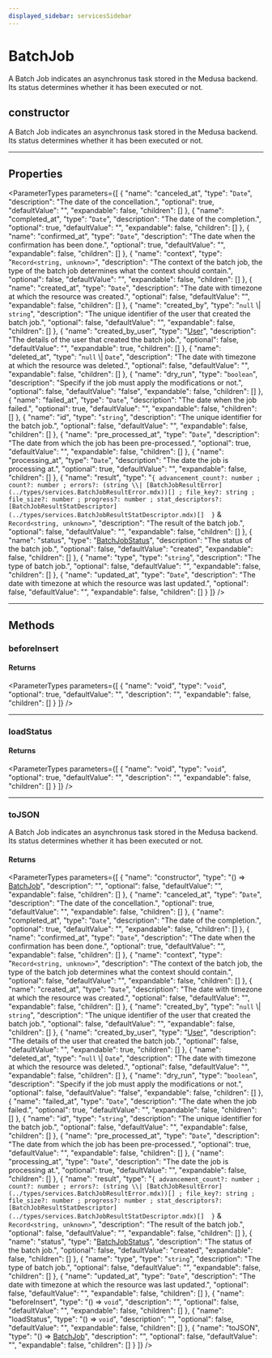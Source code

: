 ```yaml
---
displayed_sidebar: servicesSidebar
---
```



# BatchJob

A Batch Job indicates an asynchronus task stored in the Medusa backend. Its status determines whether it has been executed or not.

## constructor

A Batch Job indicates an asynchronus task stored in the Medusa backend. Its status determines whether it has been executed or not.

___

## Properties

<ParameterTypes parameters={[
  {
    "name": "canceled_at",
    "type": "`Date`",
    "description": "The date of the concellation.",
    "optional": true,
    "defaultValue": "",
    "expandable": false,
    "children": []
  },
  {
    "name": "completed_at",
    "type": "`Date`",
    "description": "The date of the completion.",
    "optional": true,
    "defaultValue": "",
    "expandable": false,
    "children": []
  },
  {
    "name": "confirmed_at",
    "type": "`Date`",
    "description": "The date when the confirmation has been done.",
    "optional": true,
    "defaultValue": "",
    "expandable": false,
    "children": []
  },
  {
    "name": "context",
    "type": "`Record<string, unknown>`",
    "description": "The context of the batch job, the type of the batch job determines what the context should contain.",
    "optional": false,
    "defaultValue": "",
    "expandable": false,
    "children": []
  },
  {
    "name": "created_at",
    "type": "`Date`",
    "description": "The date with timezone at which the resource was created.",
    "optional": false,
    "defaultValue": "",
    "expandable": false,
    "children": []
  },
  {
    "name": "created_by",
    "type": "`null` \\| `string`",
    "description": "The unique identifier of the user that created the batch job.",
    "optional": false,
    "defaultValue": "",
    "expandable": false,
    "children": []
  },
  {
    "name": "created_by_user",
    "type": "[User](services.User.mdx)",
    "description": "The details of the user that created the batch job.",
    "optional": false,
    "defaultValue": "",
    "expandable": true,
    "children": []
  },
  {
    "name": "deleted_at",
    "type": "`null` \\| `Date`",
    "description": "The date with timezone at which the resource was deleted.",
    "optional": false,
    "defaultValue": "",
    "expandable": false,
    "children": []
  },
  {
    "name": "dry_run",
    "type": "`boolean`",
    "description": "Specify if the job must apply the modifications or not.",
    "optional": false,
    "defaultValue": "false",
    "expandable": false,
    "children": []
  },
  {
    "name": "failed_at",
    "type": "`Date`",
    "description": "The date when the job failed.",
    "optional": true,
    "defaultValue": "",
    "expandable": false,
    "children": []
  },
  {
    "name": "id",
    "type": "`string`",
    "description": "The unique identifier for the batch job.",
    "optional": false,
    "defaultValue": "",
    "expandable": false,
    "children": []
  },
  {
    "name": "pre_processed_at",
    "type": "`Date`",
    "description": "The date from which the job has been pre-processed.",
    "optional": true,
    "defaultValue": "",
    "expandable": false,
    "children": []
  },
  {
    "name": "processing_at",
    "type": "`Date`",
    "description": "The date the job is processing at.",
    "optional": true,
    "defaultValue": "",
    "expandable": false,
    "children": []
  },
  {
    "name": "result",
    "type": "``{ advancement_count?: number ; count?: number ; errors?: (string \\| [BatchJobResultError](../types/services.BatchJobResultError.mdx))[] ; file_key?: string ; file_size?: number ; progress?: number ; stat_descriptors?: [BatchJobResultStatDescriptor](../types/services.BatchJobResultStatDescriptor.mdx)[]  }`` & `Record<string, unknown>`",
    "description": "The result of the batch job.",
    "optional": false,
    "defaultValue": "",
    "expandable": false,
    "children": []
  },
  {
    "name": "status",
    "type": "[BatchJobStatus](../enums/services.BatchJobStatus.mdx)",
    "description": "The status of the batch job.",
    "optional": false,
    "defaultValue": "created",
    "expandable": false,
    "children": []
  },
  {
    "name": "type",
    "type": "`string`",
    "description": "The type of batch job.",
    "optional": false,
    "defaultValue": "",
    "expandable": false,
    "children": []
  },
  {
    "name": "updated_at",
    "type": "`Date`",
    "description": "The date with timezone at which the resource was last updated.",
    "optional": false,
    "defaultValue": "",
    "expandable": false,
    "children": []
  }
]} />

___

## Methods

### beforeInsert

#### Returns

<ParameterTypes parameters={[
  {
    "name": "void",
    "type": "`void`",
    "optional": true,
    "defaultValue": "",
    "description": "",
    "expandable": false,
    "children": []
  }
]} />

___

### loadStatus

#### Returns

<ParameterTypes parameters={[
  {
    "name": "void",
    "type": "`void`",
    "optional": true,
    "defaultValue": "",
    "description": "",
    "expandable": false,
    "children": []
  }
]} />

___

### toJSON

A Batch Job indicates an asynchronus task stored in the Medusa backend. Its status determines whether it has been executed or not.

#### Returns

<ParameterTypes parameters={[
  {
    "name": "constructor",
    "type": "() => [BatchJob](services.BatchJob.mdx)",
    "description": "",
    "optional": false,
    "defaultValue": "",
    "expandable": false,
    "children": []
  },
  {
    "name": "canceled_at",
    "type": "`Date`",
    "description": "The date of the concellation.",
    "optional": true,
    "defaultValue": "",
    "expandable": false,
    "children": []
  },
  {
    "name": "completed_at",
    "type": "`Date`",
    "description": "The date of the completion.",
    "optional": true,
    "defaultValue": "",
    "expandable": false,
    "children": []
  },
  {
    "name": "confirmed_at",
    "type": "`Date`",
    "description": "The date when the confirmation has been done.",
    "optional": true,
    "defaultValue": "",
    "expandable": false,
    "children": []
  },
  {
    "name": "context",
    "type": "`Record<string, unknown>`",
    "description": "The context of the batch job, the type of the batch job determines what the context should contain.",
    "optional": false,
    "defaultValue": "",
    "expandable": false,
    "children": []
  },
  {
    "name": "created_at",
    "type": "`Date`",
    "description": "The date with timezone at which the resource was created.",
    "optional": false,
    "defaultValue": "",
    "expandable": false,
    "children": []
  },
  {
    "name": "created_by",
    "type": "`null` \\| `string`",
    "description": "The unique identifier of the user that created the batch job.",
    "optional": false,
    "defaultValue": "",
    "expandable": false,
    "children": []
  },
  {
    "name": "created_by_user",
    "type": "[User](services.User.mdx)",
    "description": "The details of the user that created the batch job.",
    "optional": false,
    "defaultValue": "",
    "expandable": true,
    "children": []
  },
  {
    "name": "deleted_at",
    "type": "`null` \\| `Date`",
    "description": "The date with timezone at which the resource was deleted.",
    "optional": false,
    "defaultValue": "",
    "expandable": false,
    "children": []
  },
  {
    "name": "dry_run",
    "type": "`boolean`",
    "description": "Specify if the job must apply the modifications or not.",
    "optional": false,
    "defaultValue": "false",
    "expandable": false,
    "children": []
  },
  {
    "name": "failed_at",
    "type": "`Date`",
    "description": "The date when the job failed.",
    "optional": true,
    "defaultValue": "",
    "expandable": false,
    "children": []
  },
  {
    "name": "id",
    "type": "`string`",
    "description": "The unique identifier for the batch job.",
    "optional": false,
    "defaultValue": "",
    "expandable": false,
    "children": []
  },
  {
    "name": "pre_processed_at",
    "type": "`Date`",
    "description": "The date from which the job has been pre-processed.",
    "optional": true,
    "defaultValue": "",
    "expandable": false,
    "children": []
  },
  {
    "name": "processing_at",
    "type": "`Date`",
    "description": "The date the job is processing at.",
    "optional": true,
    "defaultValue": "",
    "expandable": false,
    "children": []
  },
  {
    "name": "result",
    "type": "``{ advancement_count?: number ; count?: number ; errors?: (string \\| [BatchJobResultError](../types/services.BatchJobResultError.mdx))[] ; file_key?: string ; file_size?: number ; progress?: number ; stat_descriptors?: [BatchJobResultStatDescriptor](../types/services.BatchJobResultStatDescriptor.mdx)[]  }`` & `Record<string, unknown>`",
    "description": "The result of the batch job.",
    "optional": false,
    "defaultValue": "",
    "expandable": false,
    "children": []
  },
  {
    "name": "status",
    "type": "[BatchJobStatus](../enums/services.BatchJobStatus.mdx)",
    "description": "The status of the batch job.",
    "optional": false,
    "defaultValue": "created",
    "expandable": false,
    "children": []
  },
  {
    "name": "type",
    "type": "`string`",
    "description": "The type of batch job.",
    "optional": false,
    "defaultValue": "",
    "expandable": false,
    "children": []
  },
  {
    "name": "updated_at",
    "type": "`Date`",
    "description": "The date with timezone at which the resource was last updated.",
    "optional": false,
    "defaultValue": "",
    "expandable": false,
    "children": []
  },
  {
    "name": "beforeInsert",
    "type": "() => `void`",
    "description": "",
    "optional": false,
    "defaultValue": "",
    "expandable": false,
    "children": []
  },
  {
    "name": "loadStatus",
    "type": "() => `void`",
    "description": "",
    "optional": false,
    "defaultValue": "",
    "expandable": false,
    "children": []
  },
  {
    "name": "toJSON",
    "type": "() => [BatchJob](services.BatchJob.mdx)",
    "description": "",
    "optional": false,
    "defaultValue": "",
    "expandable": false,
    "children": []
  }
]} />
